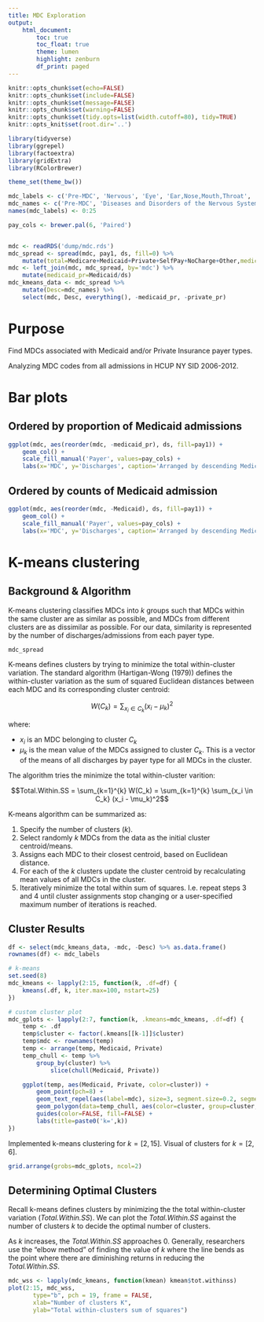 ```yaml
---
title: MDC Exploration
output:
    html_document:
        toc: true
        toc_float: true
        theme: lumen
        highlight: zenburn
        df_print: paged
---
```


```r
knitr::opts_chunk$set(echo=FALSE)
knitr::opts_chunk$set(include=FALSE)
knitr::opts_chunk$set(message=FALSE)
knitr::opts_chunk$set(warning=FALSE)
knitr::opts_chunk$set(tidy.opts=list(width.cutoff=80), tidy=TRUE)
knitr::opts_knit$set(root.dir='..')
```

```r
library(tidyverse)
library(ggrepel)
library(factoextra)
library(gridExtra)
library(RColorBrewer)

theme_set(theme_bw())
```

```r
mdc_labels <- c('Pre-MDC', 'Nervous', 'Eye', 'Ear,Nose,Mouth,Throat', 'Respiratory', 'Circulatory', 'Digestive', 'Hepatobiliary & Pancreas', 'Musculoskeletal', 'Skin', 'Endocrine', 'Kidney/UT', 'Male Reprod.', 'Female Reprod.', 'Pregnancy', 'Newborn', 'Blood/Immunological', 'Myeloproliferative', 'Infections/Parasitic', 'Mental', 'Alcohol/Drug', 'Injuries/Poision', 'Burns', 'Health Status/Services', 'Trauma', 'HIV')
mdc_names <- c('Pre-MDC', 'Diseases and Disorders of the Nervous System', 'Diseases and Disorders of the Eye', 'Diseases and Disorders of the Ear, Nose, Mouth And Throat', 'Diseases and Disorders of the Respiratory System', 'Diseases and Disorders of the Circulatory System', 'Diseases and Disorders of the Digestive System', 'Diseases and Disorders of the Hepatobiliary System And Pancreas', 'Diseases and Disorders of the Musculoskeletal System And Connective Tissue', 'Diseases and Disorders of the Skin, Subcutaneous Tissue And Breast', 'Diseases and Disorders of the Endocrine, Nutritional And Metabolic System', 'Diseases and Disorders of the Kidney And Urinary Tract', 'Diseases and Disorders of the Male Reproductive System', 'Diseases and Disorders of the Female Reproductive System', 'Pregnancy, Childbirth And Puerperium', 'Newborn And Other Neonates (Perinatal Period)', 'Diseases and Disorders of the Blood and Blood Forming Organs and Immunological Disorders', 'Myeloproliferative DDs (Poorly Differentiated Neoplasms)', 'Infectious and Parasitic DDs (Systemic or unspecified sites)', 'Mental Diseases and Disorders', 'Alcohol/Drug Use or Induced Mental Disorders', 'Injuries, Poison And Toxic Effect of Drugs', 'Burns', 'Factors Influencing Health Status and Other Contacts with Health Services', 'Multiple Significant Trauma', 'Human Immunodeficiency Virus Infection')
names(mdc_labels) <- 0:25

pay_cols <- brewer.pal(6, 'Paired')


mdc <- readRDS('dump/mdc.rds')
mdc_spread <- spread(mdc, pay1, ds, fill=0) %>%
    mutate(total=Medicare+Medicaid+Private+SelfPay+NoCharge+Other,medicaid_pr=Medicaid/total, private_pr=Private/total)
mdc <- left_join(mdc, mdc_spread, by='mdc') %>%
    mutate(medicaid_pr=Medicaid/ds)
mdc_kmeans_data <- mdc_spread %>%
    mutate(Desc=mdc_names) %>%
    select(mdc, Desc, everything(), -medicaid_pr, -private_pr)
```


# Purpose
Find MDCs associated with Medicaid and/or Private Insurance payer types.

Analyzing MDC codes from all admissions in HCUP NY SID 2006-2012.


# Bar plots {.tabset .tabset-fade}

## Ordered by proportion of Medicaid admissions

```r
ggplot(mdc, aes(reorder(mdc, -medicaid_pr), ds, fill=pay1)) +
    geom_col() +
    scale_fill_manual('Payer', values=pay_cols) +
    labs(x='MDC', y='Discharges', caption='Arranged by descending Medicaid admissions proportion')
```

## Ordered by counts of Medicaid admission

```r
ggplot(mdc, aes(reorder(mdc, -Medicaid), ds, fill=pay1)) +
    geom_col() +
    scale_fill_manual('Payer', values=pay_cols) +
    labs(x='MDC', y='Discharges', caption='Arranged by descending Medicaid admission counts')
```


# K-means clustering

## Background & Algorithm

K-means clustering classifies MDCs into _k_ groups such that MDCs within the same cluster are as similar as possible, and MDCs from different clusters are as dissimilar as possible.
For our data, similarity is represented by the number of discharges/admissions from each payer type.

```r
mdc_spread
```

K-means defines clusters by trying to minimize the total within-cluster variation. The standard algorithm (Hartigan-Wong (1979)) defines the within-cluster variation as the sum of squared Euclidean distances between each MDC and its corresponding cluster centroid:

$$W(C_k) = \sum_{x_i \in C_k} (x_i - \mu_k)^2$$

where:

* $x_i$ is an MDC belonging to cluster $C_k$
* $\mu_k$ is the mean value of the MDCs assigned to cluster $C_k$. This is a vector of the means of all discharges by payer type for all MDCs in the cluster.

The algorithm tries the minimize the total within-cluster varition:

$$Total.Within.SS = \sum_{k=1}^{k} W(C_k) = \sum_{k=1}^{k} \sum_{x_i \in C_k} (x_i - \mu_k)^2$$

K-means algorithm can be summarized as:

1. Specify the number of clusters (*k*).
2. Select randomly *k* MDCs from the data as the initial cluster centroid/means.
3. Assigns each MDC to their closest centroid, based on Euclidean distance.
4. For each of the *k* clusters update the cluster centroid by recalculating mean values of all MDCs in the cluster.
5. Iteratively minimize the total within sum of squares. I.e. repeat steps 3 and 4 until cluster assignments stop changing or a user-specified maximum number of iterations is reached.

## Cluster Results

```r
df <- select(mdc_kmeans_data, -mdc, -Desc) %>% as.data.frame()
rownames(df) <- mdc_labels

# k-means
set.seed(8)
mdc_kmeans <- lapply(2:15, function(k, .df=df) {
    kmeans(.df, k, iter.max=100, nstart=25)
})

# custom cluster plot
mdc_gplots <- lapply(2:7, function(k, .kmeans=mdc_kmeans, .df=df) {
    temp <- .df
    temp$cluster <- factor(.kmeans[[k-1]]$cluster)
    temp$mdc <- rownames(temp)
    temp <- arrange(temp, Medicaid, Private)
    temp_chull <- temp %>%
        group_by(cluster) %>%
            slice(chull(Medicaid, Private))

    ggplot(temp, aes(Medicaid, Private, color=cluster)) +
        geom_point(pch=8) +
        geom_text_repel(aes(label=mdc), size=3, segment.size=0.2, segment.alpha=0.4) +
        geom_polygon(data=temp_chull, aes(color=cluster, group=cluster, fill=cluster), alpha=0.3) +
        guides(color=FALSE, fill=FALSE) +
        labs(title=paste0('k=',k))
})
```

Implemented k-means clustering for $k=[2,15]$. Visual of clusters for $k=[2,6]$.

```r
grid.arrange(grobs=mdc_gplots, ncol=2)
```

## Determining Optimal Clusters

Recall k-means defines clusters by minimizing the the total within-cluster variation (*Total.Within.SS*). We can plot the *Total.Within.SS* against the number of clusters *k* to decide the optimal number of clusters.

As *k* increases, the *Total.Within.SS* approaches 0. Generally, researchers use the "elbow method" of finding the value of *k* where the line bends as the point where there are diminishing returns in reducing the *Total.Within.SS*.

```r
mdc_wss <- lapply(mdc_kmeans, function(kmean) kmean$tot.withinss)
plot(2:15, mdc_wss,
       type="b", pch = 19, frame = FALSE, 
       xlab="Number of clusters K",
       ylab="Total within-clusters sum of squares")
```
